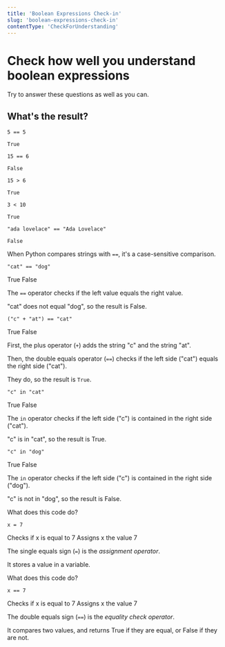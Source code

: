 ```yaml
---
title: 'Boolean Expressions Check-in'
slug: 'boolean-expressions-check-in'
contentType: 'CheckForUnderstanding'
---
```


# Check how well you understand boolean expressions

Try to answer these questions as well as you can.

## What's the result?

<FlashCard>
<Prompt>

```
5 == 5
```

</Prompt>
<Answer>

`True`

</Answer>
</FlashCard>

<FlashCard>
<Prompt>

```
15 == 6
```

</Prompt>
<Answer>

`False`

</Answer>
</FlashCard>

<FlashCard>
<Prompt>

```
15 > 6
```

</Prompt>
<Answer>

`True`

</Answer>
</FlashCard>

<FlashCard>
  <Prompt>

```
3 < 10
```

</Prompt>
  <Answer>

`True`

</Answer>
</FlashCard>

<FlashCard>
<Prompt>

```
"ada lovelace" == "Ada Lovelace"
```

</Prompt>
<Answer>

`False`

When Python compares strings with `==`, it's a case-sensitive comparison.

</Answer>
</FlashCard>

<MultipleChoice>
  <Prompt>

```
"cat" == "dog"
```

</Prompt>
<Choice>True</Choice>
<Choice correct>False</Choice>
  <Answer>

The `==` operator checks if the left value equals the right value.

"cat" does not equal "dog", so the result is False.

  </Answer>
</MultipleChoice>

<MultipleChoice>
  <Prompt>

```
("c" + "at") == "cat"
```

</Prompt>
<Choice correct>True</Choice>
<Choice>False</Choice>
  <Answer>

First, the plus operator (`+`) adds the string "c" and the string "at".

Then, the double equals operator (`==`) checks if the left side ("cat") equals the right side
("cat").

They do, so the result is `True`.

  </Answer>
</MultipleChoice>

<MultipleChoice>
  <Prompt>

```
"c" in "cat"
```

</Prompt>
<Choice correct>True</Choice>
<Choice>False</Choice>
  <Answer>

The `in` operator checks if the left side ("c") is contained in the right side ("cat").

"c" is in "cat", so the result is True.

  </Answer>
</MultipleChoice>

<MultipleChoice>
  <Prompt>

```
"c" in "dog"
```

</Prompt>
<Choice>True</Choice>
<Choice correct>False</Choice>
  <Answer>

The `in` operator checks if the left side ("c") is contained in the right side ("dog").

"c" is not in "dog", so the result is False.

  </Answer>
</MultipleChoice>

<MultipleChoice>
  <Prompt>

What does this code do?

```
x = 7
```

</Prompt>
<Choice>Checks if x is equal to 7</Choice>
<Choice correct>Assigns x the value 7</Choice>
<Answer>

The single equals sign (`=`) is the _assignment operator_.

It stores a value in a variable.

  </Answer>
</MultipleChoice>

<MultipleChoice>
  <Prompt>

What does this code do?

```
x == 7
```

</Prompt>
<Choice correct>Checks if x is equal to 7</Choice>
<Choice>Assigns x the value 7</Choice>
<Answer>

The double equals sign (`==`) is the _equality check operator_.

It compares two values, and returns True if they are equal, or False if they are not.

  </Answer>
</MultipleChoice>
